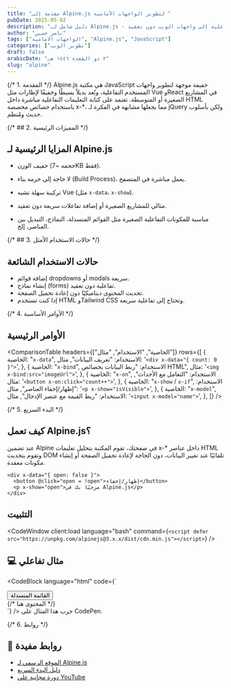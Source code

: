 ```yaml
---
title: "مقدمة إلى Alpine.js لتطوير الواجهات الأمامية "
pubDate: 2025-05-02
description: "دليل شامل لـ Alpine.js - المكتبة الخفيفة لإضافة التفاعلية إلى واجهات الويب دون تعقيد"
author: "ناصر حسين"
tags: ["الواجهات الامامية", "Alpine.js", "JavaScript"]
categories: ["تطوير الويب"]
draft: false
arabicDate: "٣ ذو القعدة ١٤٤٦ هـ"
slug: "alpine"
---
```



{/* 1. المقدمة */}
Alpine.js هي مكتبة JavaScript خفيفة موجهة لتطوير واجهات المستخدم التفاعلية، وتُعد بديلاً بسيطًا وخفيفًا لإطارات مثل Vue وReact في المشاريع الصغيرة أو المتوسطة. تعتمد على كتابة التعليمات التفاعلية مباشرة داخل HTML باستخدام خصائص مخصصة x-\*، مما يجعلها مشابهة في الفكرة لـ jQuery ولكن بأسلوب حديث ومُنظم.

{/* ## 2. المميزات الرئيسية */}

## المزايا الرئيسية لـ Alpine.js

- خفيف الوزن (حجمه ~7KB فقط).

- لا حاجة إلى حزمة بناء (Build Process)، يعمل مباشرة في المتصفح.

- تركيبة سهلة تشبه Vue (مثل `x-data`، `x-show`).

- مثالي للمشاريع الصغيرة أو إضافة تفاعلات سريعة دون تعقيد.
- مناسبة للمكونات التفاعلية الصغيرة مثل القوائم المنسدلة، النماذج، التبديل بين العناصر، إلخ.

{/* ## 3. حالات الاستخدام الأمثل */}

## حالات الاستخدام الشائعة

- إضافة قوائم dropdowns أو modals سريعة.
- إنشاء نماذج (forms) تفاعلية دون تعقيد.
- تحديث المحتوى ديناميكيًا دون إعادة تحميل الصفحة.
- إذا كنت تستخدم HTML وTailwind CSS وتحتاج إلى تفاعلية سريعة.

{/* 4. الأوامر الأساسية */}

## الأوامر الرئيسية

<ComparisonTable
  headers={["الخاصية", "الاستخدام", "مثال"]}
  rows={[
    {
      الخاصية: "`x-data`",
      الاستخدام: "تعريف البيانات",
      مثال: '`<div x-data="{ count: 0 }">`',
    },
    {
      الخاصية: "`x-bind`",
      الاستخدام: "ربط البيانات بخصائص HTML",
      مثال: '`<img x-bind:src="imageUrl">`',
    },
    {
      الخاصية: "`x-on`",
      الاستخدام: "التعامل مع الأحداث",
      مثال: '`<button x-on:click="count++">`',
    },
    {
      الخاصية: "`x-show` / `x-if`",
      الاستخدام: "إظهار/إخفاء العناصر",
      مثال: '`<p x-show="isVisible">`',
    },
    {
      الخاصية: "`x-model`",
      الاستخدام: "ربط القيمة مع عنصر الإدخال",
      مثال: '`<input x-model="name">`',
    },
  ]}
/>

{/* 5. البدء السريع */}

## كيف تعمل Alpine.js؟

عند تضمين Alpine في صفحتك، تقوم المكتبة بتحليل تعليمات x-\* داخل عناصر HTML وتقوم بتحديث DOM تلقائيًا عند تغيير البيانات، دون الحاجة لإعادة تحميل الصفحة أو إنشاء مكونات معقدة.

```
<div x-data="{ open: false }">
  <button @click="open = !open">إظهار/إخفاء</button>
  <p x-show="open">مرحبًا بك في Alpine.js</p>
</div>
```

## التثبيت

<CodeWindow
  client:load
  language="bash"
  command={`<script defer src="https://unpkg.com/alpinejs@3.x.x/dist/cdn.min.js"></script>`}
/>

## 💻 مثال تفاعلي

<CodeBlock
  language="html"
  code={`
<div x-data="{ isOpen: false }">
  <button 
    @click="isOpen = !isOpen"
    class="dropdown-btn"
  >
    القائمة المنسدلة
  </button>
  
  <div 
    x-show="isOpen"
    class="dropdown-menu"
  >
    {/*
        المحتوى هنا
    */}
  </div>
</div>`}
/>
جرب هذا المثال على CodePen.

{/* 6. روابط */}

## 🔗 روابط مفيدة

- [الموقع الرسمي لـ Alpine.js](https://alpinejs.dev/)
- [دليل البدء السريع](https://alpinejs.dev/start-here)
- [دورة مجانية على YouTube](https://www.youtube.com/results?search_query=alpine.js)
